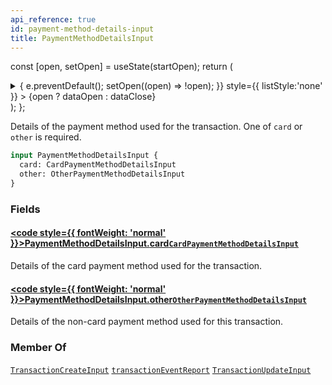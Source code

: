```yaml
---
api_reference: true
id: payment-method-details-input
title: PaymentMethodDetailsInput
---
```






const [open, setOpen] = useState(startOpen);
return (
<details {...(open ? { open: true } : {})} className="details" style={{ border:'none', boxShadow:'none', background:'var(--ifm-background-color)' }}>
<summary
onClick={(e) => {
e.preventDefault();
setOpen((open) => !open);
}}
style={{ listStyle:'none' }} >
{open ? dataOpen : dataClose}
</summary>
{open && children}
</details>
);
};

Details of the payment method used for the transaction. One of `card` or `other` is required.


<Badge text="Added in Saleor 3.22" class="badge badge--secondary margin-bottom--sm" />


```graphql
input PaymentMethodDetailsInput {
  card: CardPaymentMethodDetailsInput
  other: OtherPaymentMethodDetailsInput
}
```

### Fields

#### [<code style={{ fontWeight: 'normal' }}>PaymentMethodDetailsInput.<b>card</b></code>](#)<Bullet />[`CardPaymentMethodDetailsInput`](../../../api-reference/miscellaneous/inputs/card-payment-method-details-input.mdx) <Badge class="badge badge--secondary" text="input"/> <Badge class="badge badge--secondary" text="miscellaneous"/>

Details of the card payment method used for the transaction.

#### [<code style={{ fontWeight: 'normal' }}>PaymentMethodDetailsInput.<b>other</b></code>](#)<Bullet />[`OtherPaymentMethodDetailsInput`](../../../api-reference/miscellaneous/inputs/other-payment-method-details-input.mdx) <Badge class="badge badge--secondary" text="input"/> <Badge class="badge badge--secondary" text="miscellaneous"/>

Details of the non-card payment method used for this transaction.

### Member Of

[`TransactionCreateInput`](../../../api-reference/payments/inputs/transaction-create-input.mdx) <Badge class="badge badge--secondary" text="input"/><Bullet />[`transactionEventReport`](../../../api-reference/payments/mutations/transaction-event-report.mdx) <Badge class="badge badge--secondary" text="mutation"/><Bullet />[`TransactionUpdateInput`](../../../api-reference/payments/inputs/transaction-update-input.mdx) <Badge class="badge badge--secondary" text="input"/>
